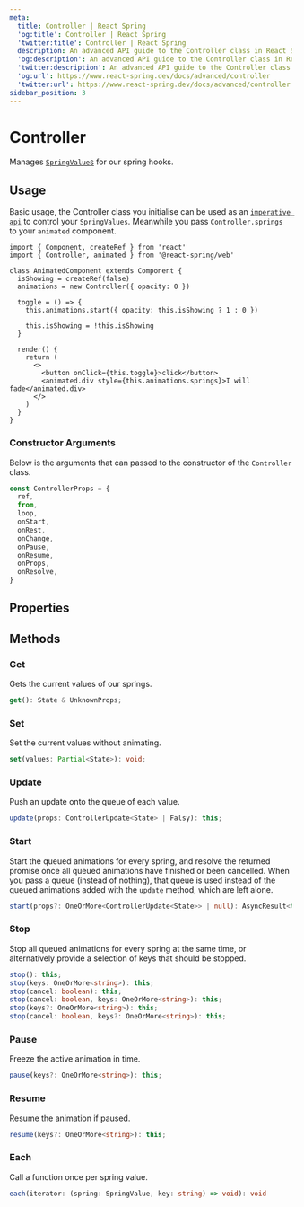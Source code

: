 ```yaml
---
meta:
  title: Controller | React Spring
  'og:title': Controller | React Spring
  'twitter:title': Controller | React Spring
  description: An advanced API guide to the Controller class in React Spring.
  'og:description': An advanced API guide to the Controller class in React Spring.
  'twitter:description': An advanced API guide to the Controller class in React Spring.
  'og:url': https://www.react-spring.dev/docs/advanced/controller
  'twitter:url': https://www.react-spring.dev/docs/advanced/controller
sidebar_position: 3
---
```


# Controller

Manages [`SpringValue`s](/docs/advanced/spring-value) for our spring hooks.

## Usage

Basic usage, the Controller class you initialise can be used as an [`imperative api`](/docs/concepts/imperative-api)
to control your `SpringValues`. Meanwhile you pass `Controller.springs` to your `animated` component.

```tsx
import { Component, createRef } from 'react'
import { Controller, animated } from '@react-spring/web'

class AnimatedComponent extends Component {
  isShowing = createRef(false)
  animations = new Controller({ opacity: 0 })

  toggle = () => {
    this.animations.start({ opacity: this.isShowing ? 1 : 0 })

    this.isShowing = !this.isShowing
  }

  render() {
    return (
      <>
        <button onClick={this.toggle}>click</button>
        <animated.div style={this.animations.springs}>I will fade</animated.div>
      </>
    )
  }
}
```

### Constructor Arguments

Below is the arguments that can passed to the constructor of the `Controller` class.

```ts
const ControllerProps = {
  ref,
  from,
  loop,
  onStart,
  onRest,
  onChange,
  onPause,
  onResume,
  onProps,
  onResolve,
}
```

## Properties


<TablesConfiguration data={CONTROLLER_PROPERTIES_DATA} />

## Methods

### Get

Gets the current values of our springs.

```ts
get(): State & UnknownProps;
```

### Set

Set the current values without animating.

```ts
set(values: Partial<State>): void;
```

### Update

Push an update onto the queue of each value.

```ts
update(props: ControllerUpdate<State> | Falsy): this;
```

### Start

Start the queued animations for every spring, and resolve the returned promise once all queued
animations have finished or been cancelled. When you pass a queue (instead of nothing), that
queue is used instead of the queued animations added with the `update` method, which are left alone.

```ts
start(props?: OneOrMore<ControllerUpdate<State>> | null): AsyncResult<this>;
```

### Stop

Stop all queued animations for every spring at the same time, or alternatively provide a selection
of keys that should be stopped.

```ts
stop(): this;
stop(keys: OneOrMore<string>): this;
stop(cancel: boolean): this;
stop(cancel: boolean, keys: OneOrMore<string>): this;
stop(keys?: OneOrMore<string>): this;
stop(cancel: boolean, keys?: OneOrMore<string>): this;
```

### Pause

Freeze the active animation in time.

```ts
pause(keys?: OneOrMore<string>): this;
```

### Resume

Resume the animation if paused.

```ts
resume(keys?: OneOrMore<string>): this;
```

### Each

Call a function once per spring value.

```ts
each(iterator: (spring: SpringValue, key: string) => void): void
```

